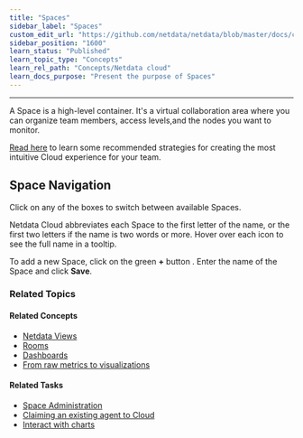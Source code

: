 ```yaml
---
title: "Spaces"
sidebar_label: "Spaces"
custom_edit_url: "https://github.com/netdata/netdata/blob/master/docs/concepts/netdata-cloud/spaces.md"
sidebar_position: "1600"
learn_status: "Published"
learn_topic_type: "Concepts"
learn_rel_path: "Concepts/Netdata cloud"
learn_docs_purpose: "Present the purpose of Spaces"
---
```



**********************************************************************

A Space is a high-level container. It's a virtual collaboration area  where you can organize team members, access levels,and the
nodes you want to monitor.

[Read here](https://github.com/netdata/netdata/blob/master/docs/tasks/setup/setup-spaces-and-rooms.md#how-to-organize-your-netdata-cloud) to learn some recommended strategies for creating the most intuitive Cloud experience for your team.

## Space Navigation

Click on any of the boxes to switch between available Spaces.

Netdata Cloud abbreviates each Space to the first letter of the name, or the first two letters if the name is two words
or more. Hover over each icon to see the full name in a tooltip.

To add a new Space, click on the green **+** button . Enter the name of the Space and click **Save**.

<!-- is this a task already

## Space Management

Manage your spaces by selecting in a particular space and clicking in the small gear icon in the lower left corner. This
will open a side tab in which you can:

1. _Configure this Space*_, in the first tab (**Space**) you can change the name, description or/and some privilege
   options of this space

2. _Edit the War Rooms*_, click on the **War rooms** tab to add or remove War Rooms.

3. _Connect nodes*_, click on **Nodes** tab. Copy the claiming script to your node and run it. See the
   [connect to Cloud doc](/docs/nightly/setup/claim-existing-agent-to-cloud) for details.

4. _Manage the users*_, click on **Users**. The relative [Task](/docs/nightly/setup/space-administration/rooms#add-users-to-a-war-room)
   that details the invitation process.

5. _Manage notification setting*_, click on **Notifications** tab to turn off/on notification methods.

6. _Manage your bookmarks*_, click on the **Bookmarks** tab to add or remove bookmarks that you need.

:::note \* This action requires admin rights for this space
:::

## Obsolete Offline Nodes

Netdata admin users now have the ability to remove obsolete nodes from a space, with the following conditions recognized:

- Only offline nodes can be marked obsolete (Live nodes and stale nodes cannot be obsoleted)
- Node obsoletion works across the entire space, so the obsoleted node will be removed from all rooms belonging to the
  space
- If the obsoleted nodes eventually become live or online once more they will be automatically re-added to the space

-->

### Related Topics

#### **Related Concepts**
- [Netdata Views](/docs/nightly/concepts/netdata-cloud/netdata-views)
- [Rooms](/docs/nightly/concepts/netdata-cloud/rooms)
- [Dashboards](/docs/nightly/concepts/visualizations/dashboards)
- [From raw metrics to visualizations](/docs/nightly/concepts/visualizations/from-raw-metrics-to-visualization)

#### Related Tasks
- [Space Administration](/docs/nightly/setup/space-administration/spaces)
- [Claiming an existing agent to Cloud](/docs/nightly/setup/claim-existing-agent-to-cloud)
- [Interact with charts](/docs/nightly/operations/interact-with-the-charts)

